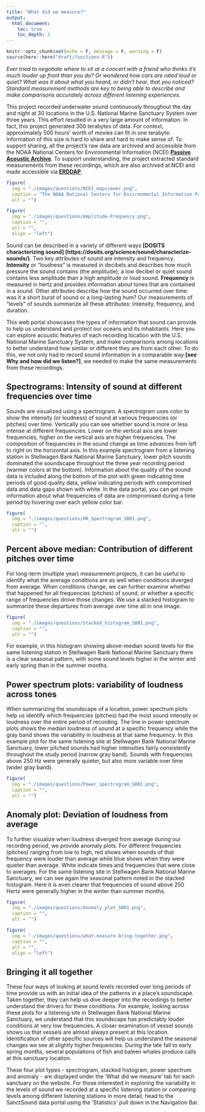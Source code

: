 ```yaml
---
title: "What did we measure?"
output:
  html_document:
    toc: true
    toc_depth: 3
---
```


```r
knitr::opts_chunk$set(echo = F, message = F, warning = F)
source(here::here("draft/functions.R"))
```

_Ever tried to negotiate where to sit at a concert with a friend who thinks it’s much louder up front than you do? Or wondered how cars are rated loud or quiet? What was it about what you heard, or didn’t hear, that you noticed? Standard measurement methods are key to being able to describe and make comparisons accurately across different listening experiences._

<!--img src="./images/image4.png" alt="amplitude and frequency" style="float:left;width:50%;padding:10px"-->

This project recorded underwater sound continuously throughout the day and night at 30 locations in the U.S. National Marine Sanctuary System over three years. This effort resulted in a very large amount of information. In fact, this project generated 300 terabytes of data. For context, approximately 500 hours’ worth of movies can fit in one terabyte.
Information of this size is hard to share and hard to make sense of. To support sharing, all the project’s raw data are archived and accessible from the NOAA National Centers for Environmental Information (NCEI) **[Passive Acoustic Archive](https://www.ncei.noaa.gov/maps/passive_acoustic_data/)**. To support understanding, the project extracted standard measurements from these recordings, which are also archived at NCEI and made accessible via **[ERDDAP](https://coastwatch.pfeg.noaa.gov/erddap/index.html)**.

```r
figure(
  img = "./images/questions/NCEI_mapviewer.png",
  caption = "The NOAA National Centers for Environmental Information Passive Acoustic Data Archive manages and makes accessible data from SanctSound (orange circles) and other acoustic monitoring projects from around the country. Credit: NOAA",
  alt = "")
```

::: { .overflow-auto}

```r
figure(
  img = "./images/questions/Amplitude-Frequency.png",
  caption = "",
  alt = "",
  align = "left")
```

Sound can be described in a variety of different ways **[DOSITS characterizing sound] (https://dosits.org/science/sound/characterize-sounds/)**. Two key attributes of sound are intensity and frequency. **Intensity** or “loudness” is measured in decibels and describes how much pressure the sound contains (the amplitude); a low decibel or quiet sound contains less amplitude than a high amplitude or loud sound. **Frequency** is measured in hertz and provides information about tones that are contained in a sound. Other attributes describe how the sound occurred over time: was it a short burst of sound or a long-lasting hum? Our measurements of “levels” of sounds summarize all these attributes: intensity, frequency, and duration.

This web portal showcases the types of information that sound can provide to help us understand and protect our oceans and its inhabitants. Here you can explore acoustic features of each recording location with the U.S. National Marine Sanctuary System, and make comparisons among locations to better understand how similar or different they are from each other. To do this, we not only had to record sound information in a comparable way **[see Why and how did we listen?]**, we needed to make the same measurements from these recordings. 

:::

## Spectrograms: Intensity of sound at different frequencies over time

Sounds are visualized using a spectrogram. A spectrogram uses color to show the intensity (or loudness) of sound at various frequencies (or pitches) over time. Vertically you can see whether sound is more or less intense at different frequencies. Lower on the vertical axis are lower frequencies, higher on the vertical axis are higher frequencies. The composition of frequencies in the sound change as time advances from left to right on the horizontal axis. In this example spectrogram from a listening station in Stellwagen Bank National Marine Sanctuary, lower pitch sounds dominated the soundscape throughout the three year recording period (warmer colors at the bottom). Information about the quality of the sound data is included along the bottom of the plot with green indicating time periods of good quality data, yellow indicating periods with compromised data and data gaps shown with white. In the data portal, you can get more information about what frequencies of data are compromised during a time period by hovering over each yellow color bar.

```r
figure(
  img = "./images/questions/HR_Spectrogram_SB01.png",
  caption = "",
  alt = "")
```

## Percent above median: Contribution of different pitches over time

For long-term (multiple year) measurement projects, it can be useful to identify what the average conditions are as well when conditions diverged from average. When conditions change, we can further examine whether that happened for all frequencies (pitches) of sound, or whether a specific range of frequencies drove those changes. We use a stacked histogram to summarize these departures from average over time all in one image. 

```r
figure(
  img = "./images/questions/Stacked_histogram_SB01.png",
  caption = "",
  alt = "")
```

For example, in this histogram showing above-median sound levels for the same listening station in Stellwagen Bank National Marine Sanctuary there is a clear seasonal pattern, with some sound levels higher in the winter and early spring than in the summer months.

## Power spectrum plots: variability of loudness across tones

When summarizing the soundscape of a location, power spectrum plots help us identify which frequencies (pitches) had the most sound intensity or loudness over the entire period of recording. The line in power spectrum plots shows the median loudness of sound at a specific frequency while the gray band shows the variability in loudness at that same frequency. In this example plot for the same listening site at Stellwagen Bank National Marine Sanctuary, lower pitched sounds had higher intensities fairly consistently throughout the study period (narrow gray band). Sounds with frequencies above 250 Hz were generally quieter, but also more variable over time (wider gray band).

```r
figure(
  img = "./images/questions/Power_spectrogram_SB01.png",
  caption = "",
  alt = "")
```

## Anomaly plot:  Deviation of loudness from average

To further visualize when loudness diverged from average during our recording period, we provide anomaly plots. For different frequencies (pitches) ranging from low to high, red shows when sounds of that frequency were louder than average while blue shows when they were quieter than average. White indicate times and frequencies that were close to averages. For the same listening site in Stellwagen Bank National Marine Sanctuary, we can see again the seasonal pattern noted in the stacked histogram. Here it is even clearer that frequencies of sound above 250 Hertz were generally higher in the winter than summer months.

```r
figure(
  img = "./images/questions/Anomaly_plot_SB01.png",
  caption = "",
  alt = "")
```

::: { .overflow-auto}

```r
figure(
  img = "./images/questions/what-measure-bring-together.png",
  caption = "",
  alt = "",
  align = "left")
```

## Bringing it all together

These four ways of looking at sound levels recorded over long periods of time provide us with an initial idea of the patterns in a place's soundscape. Taken together, they can help us dive deeper into the recordings to better understand the drivers for these conditions. For example, looking across these plots for a listening site in Stellwagen Bank National Marine Sanctuary, we understand that this soundscape has predictably louder conditions at very low frequencies. A closer examination of vessel sounds shows us that vessels are almost always present at this location. Identification of other specific sources will help us understand the seasonal changes we see at slightly higher frequencies. During the late fall to early spring months, several populations of fish and baleen whales produce calls at this sanctuary location.

These four plot types - spectrogram, stacked histogram, power spectrum and anomaly - are displayed under the ‘What did we measure’ tab for each sanctuary on the website. For those interested in exploring the variability in the levels of sound we recorded at a specific listening station or comparing levels among different listening stations in more detail, head to the SanctSound data portal using the ‘Statistics’ pull down in the Navigation Bar.

:::





